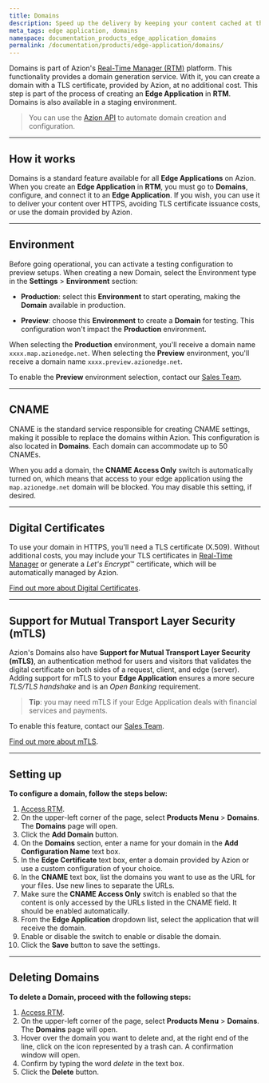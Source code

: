 ```yaml
---
title: Domains
description: Speed up the delivery by keeping your content cached at the edge of the network, closer to your users.
meta_tags: edge application, domains
namespace: documentation_products_edge_application_domains
permalink: /documentation/products/edge-application/domains/
---
```


Domains is part of Azion's [Real-Time Manager (RTM)](https://manager.azion.com/) platform. This functionality provides a domain generation service. With it, you can create a domain with a TLS certificate, provided by Azion, at no additional cost. This step is part of the process of creating an **Edge Application** in **RTM**. Domains is also available in a staging environment.

> You can use the [Azion API](https://api.azion.com/) to automate domain creation and configuration.

---

## How it works

Domains is a standard feature available for all **Edge Applications** on Azion. When you create an **Edge Application** in **RTM**, you must go to **Domains**, configure, and connect it to an **Edge Application**. If you wish, you can use it to deliver your content over HTTPS, avoiding TLS certificate issuance costs, or use the domain provided by Azion.

---

## Environment

Before going operational, you can activate a testing configuration to preview setups. When creating a new Domain, select the Environment type in the **Settings** > **Environment** section:

- **Production**: select this **Environment** to start operating, making the **Domain** available in production.

- **Preview**: choose this **Environment** to create a **Domain** for testing. This configuration won't impact the **Production** environment.

When selecting the **Production** environment, you'll receive a domain name `xxxx.map.azionedge.net`. When selecting the **Preview** environment, you'll receive a domain name `xxxx.preview.azionedge.net`.

To enable the **Preview** environment selection, contact our [Sales Team](https://www.azion.com/en/contact-sales/).

---

## CNAME

CNAME is the standard service responsible for creating CNAME settings, making it possible to replace the domains within Azion. This configuration is also located in **Domains**. Each domain can accommodate up to 50 CNAMEs.

When you add a domain, the **CNAME Access Only** switch is automatically turned on, which means that access to your edge application using the `map.azionedge.net` domain will be blocked. You may disable this setting, if desired.

---

## Digital Certificates

To use your domain in HTTPS, you'll need a TLS certificate (X.509). Without additional costs, you may include your TLS certificates in [Real-Time Manager](http://manager.azion.com) or generate a *Let's Encrypt*™ certificate, which will be automatically managed by Azion.

[Find out more about Digital Certificates](/en/documentation/products/edge-application/digital-certificates/).

---

## Support for Mutual Transport Layer Security (mTLS)

Azion's Domains also have **Support for Mutual Transport Layer Security (mTLS)**, an authentication method for users and visitors that validates the digital certificate on both sides of a request, client, and edge (server). Adding support for mTLS to your **Edge Application** ensures a more secure *TLS/TLS handshake* and is an *Open Banking* requirement.

> **Tip**: you may need mTLS if your Edge Application deals with financial services and payments.

To enable this feature, contact our [Sales Team](https://www.azion.com/en/contact-sales/).

[Find out more about mTLS](/en/documentation/products/edge-application/domains/mtls/).

---

## Setting up

**To configure a domain, follow the steps below:**

1. [Access RTM](https://manager.azion.com/).
2. On the upper-left corner of the page, select **Products Menu** > **Domains**. The **Domains** page will open.
3. Click the **Add Domain** button.
4. On the **Domains** section, enter a name for your domain in the **Add Configuration Name** text box.
5. In the **Edge Certificate** text box, enter a domain provided by Azion or use a custom configuration of your choice.
6. In the **CNAME** text box, list the domains you want to use as the URL for your files. Use new lines to separate the URLs.
7. Make sure the **CNAME Access Only** switch is enabled so that the content is only accessed by the URLs listed in the CNAME field. It should be enabled automatically.
8. From the **Edge Application** dropdown list, select the application that will receive the domain.
9. Enable or disable the switch to enable or disable the domain.
10. Click the **Save** button to save the settings.

---

## Deleting Domains

**To delete a Domain, proceed with the following steps:**

1. [Access RTM](https://manager.azion.com/).
2. On the upper-left corner of the page, select **Products Menu** > **Domains**. The **Domains** page will open.
3. Hover over the domain you want to delete and, at the right end of the line, click on the icon represented by a trash can. A confirmation window will open.
4. Confirm by typing the word *delete* in the text box.
5. Click the **Delete** button.
